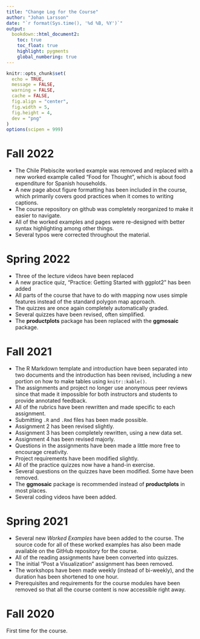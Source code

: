 ```yaml
---
title: "Change Log for the Course"
author: "Johan Larsson"
date: "`r format(Sys.time(), '%d %B, %Y')`"
output:
  bookdown::html_document2:
    toc: true
    toc_float: true
    highlight: pygments
    global_numbering: true
---
```


```r

knitr::opts_chunk$set(
  echo = TRUE,
  message = FALSE,
  warning = FALSE,
  cache = FALSE,
  fig.align = "center",
  fig.width = 5,
  fig.height = 4,
  dev = "png"
)
options(scipen = 999)
```

# Fall 2022

- The Chile Plebiscite worked example was removed and replaced with a new
  worked example called "Food for Thought", which is about food expenditure
  for Spanish households.
- A new page about figure formatting has been included in the course, which
  primarily covers good practices when it comes to writing captions.
- The course repository on github was completely reorganized to make it
  easier to navigate.
- All of the worked examples and pages were re-designed with better syntax
  highlighting among other things.
- Several typos were corrected throughout the material.

# Spring 2022

- Three of the lecture videos have been replaced
- A new practice quiz, "Practice: Getting Started with ggplot2" has been added
- All parts of the course that have to do with mapping now uses simple features
  instead of the standard polygon map approach.
- The quizzes are once again completely automatically graded.
- Several quizzes have been revised, often simplified.
- The **productplots** package has been replaced with the **ggmosaic** package.

# Fall 2021

- The R Markdown template and introduction have been separated into two
  documents and the introduction has been revised, including a new portion on
  how to make tables using `knitr::kable()`.
- The assignments and project no longer use anonymous peer reviews since that
  made it impossible for both instructors and students to provide annotated
  feedback.
- All of the rubrics have been rewritten and made specific to each assignment.
- Submitting `.R` and `.Rmd` files has been made possible.
- Assignment 2 has been revised slightly.
- Assignment 3 has been completely rewritten, using a new data set.
- Assignment 4 has been revised majorly.
- Questions in the assignments have been made a little more free to encourage
  creativity.
- Project requirements have been modified slightly.
- All of the practice quizzes now have a hand-in exercise.
- Several questions on the quizzes have been modified. Some have been removed.
- The **ggmosaic** package is recommended instead of **productplots** in most
  places.
- Several coding videos have been added.

# Spring 2021

- Several new *Worked Examples* have been added to the course. The source code
  for all of these worked examples has also been made available on the GitHub
  repository for the course.
- All of the reading assignments have been converted into quizzes.
- The initial "Post a Visualization" assignment has been removed.
- The workshops have been made weekly (instead of bi-weekly), and the duration
  has been shortened to one hour.
- Prerequisites and requirements for the course modules have been removed so
  that all the course content is now accessible right away.

# Fall 2020

First time for the course.



